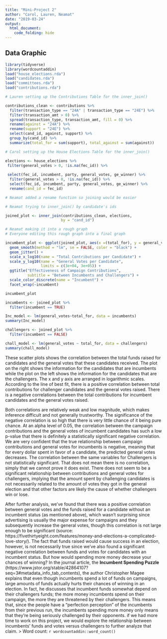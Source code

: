 ```yaml
---
title: "Mini-Project 2"
author: "Carol, Lauren, Neamat"
date: "2019-03-24"
output: 
  html_document:
    code_folding: hide
---
```


## Data Graphic

```r
library(tidyverse)
library(wordcountaddin)
load("house_elections.rda")
load("candidates.rda")
load("committees.rda")
load("contributions.rda")
```

```r
# Lauren setting up the Contributions Table for the inner_join()

contributions_clean <- contributions %>%
  filter(transaction_type == "24A" | transaction_type == "24E") %>%
  filter(transaction_amt > 0) %>%
  spread(transaction_type, transaction_amt, fill = 0) %>%
  rename(against = "24A") %>%
  rename(support = "24E") %>%
  select(cand_id, against, support) %>%
  group_by(cand_id) %>%
  summarize(total_for = sum(support), total_against = sum(against))
```

```r
# Carol setting up the House Elections Table for the inner_join()

elections <- house_elections %>%
 filter(general_votes > 0, !is.na(fec_id)) %>%
  
 select(fec_id, incumbent, party, general_votes, ge_winner) %>%
  filter(general_votes > 0, !is.na(fec_id)) %>%
  select(fec_id, incumbent, party, general_votes, ge_winner) %>%
  rename(cand_id = fec_id) 

# Neamat added a rename function so joining would be easier
```

```r
# Neamat trying to inner_join() by candidate's ids

joined_plot <- inner_join(contributions_clean, elections,
                         by = "cand_id")
```

```r
# Neamat making it into a rough graph
# Everyone editing this rough graph into a final graph

incumbent_plot <- ggplot(joined_plot, aes(x =(total_for), y = general_votes, color = incumbent)) +
  geom_smooth(method = "lm", se = FALSE, color = "black") +
  geom_jitter() +
  scale_x_log10(name = "Total Contributions per Candidate") +
  scale_y_log10(name = "General Votes per Candidate",
                limits = c(3e+04, 3e+05)) +
  ggtitle("Effectiveness of Campaign Contributions",
          subtitle = "Between Incumbents and Challengers") +
  scale_color_discrete(name = "Incumbent") +
  facet_wrap(~incumbent)

incumbent_plot
```

```r
incumbents <- joined_plot %>%
  filter(incumbent == TRUE)

Inc_model <- lm(general_votes~total_for, data = incumbents)
summary(Inc_model)

challengers <- joined_plot %>%
  filter(incumbent == FALSE)

chall_model <- lm(general_votes ~ total_for, data = challengers)
summary(chall_model)
```

These scatter plots shows the correlation between the total funds raised for candidates and the general votes that these candidates received. The plot on the right shows the information for the candidates that are incumbents while the plot on the left shows the information for the candidates that are the challengers. The x and y axis are arranged in logarithmic scales. According to the line of best fit, there is a positive correlation between total contributions for challenger candidates and the general votes raised. There is a negative correlations between the total contributions for incumbent candidates and the general votes raised.

Both correlations are relatively weak and low magnitude, which makes inference difficult and not generally trustworthy. The significance of the negative correlation is so high that there is very little chance of it being pure chance. 
At an alpha level of 0.05, the correlation between the campaign contributions and the general votes of incumbent candidates has such a low p-value that there is definitely a statistically significant negative correlation. We are very confident that the true relationship between campaign contributions and general votes for incumbents is negative, meaning that for every dollar spent in favor of a candidate, the predicted general votes decreases. 
The correlation between the same variables for Challengers is not statistically significant. That does not mean there is no correlation, simply that we cannot prove it does exist. There does not seem to be a significant relationship between contributions and general votes for challengers, implying that the amount spent by challenging candidates is not necessarily related to the amount of votes they got in the general election and that other factors are likely the cause of whether challengers win or lose. 


After further analysis, we’ve found that there was a positive correlation between general votes and the funds raised for a candidate without an incumbent status (as mentioned above), which wasn’t surprising since advertising is usually the major expense for campaigns and they subsequently increase the general votes, though this correlation is not large enough to be significant (source: https://fivethirtyeight.com/features/money-and-elections-a-complicated-love-story/). The fact that funds raised would cause success in an election, however, is not necessarily true since we’ve also found a significant negative correlation between funds and votes for candidates with an incumbent status. But how would spending more money decrease your chances of winning? In the journal article, the **Incumbent Spending Puzzle** (https://www.jstor.org/stable/42864107?seq=3#metadata_info_tab_contents), the author Christopher Magee explains that even though incumbents spend a lot of funds on campaigns, large amounts of funds actually hurts their chances of winning in an election. In fact, he discusses that incumbent funds somewhat depend on their challengers funds; the more money incumbents spend on their campaign, the more they are threatened by their challengers. This means that, since the people have a “perfection perception” of the incumbents from their previous run, the incumbents spending more money only means that they’re being seriously challenged by their opponents. if we had more time to work on this project, we would explore the relationship between incumbents’ funds and votes versus challengers to further analyze that claim. 
> Word count: `r wordcountaddin::word_count()`